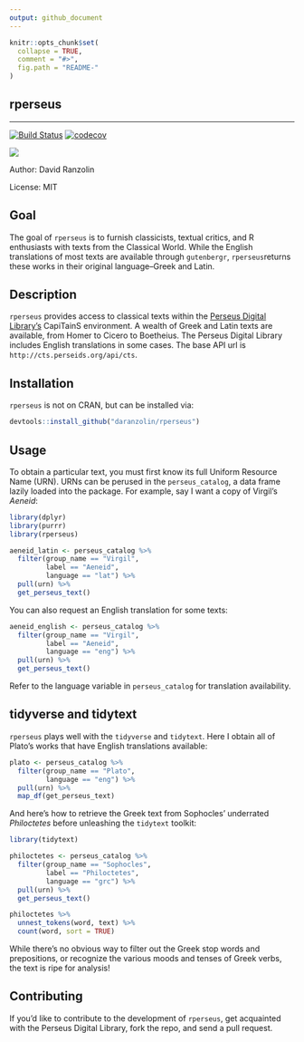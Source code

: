 ```yaml
---
output: github_document
---
```


<!-- README.md is generated from README.Rmd. Please edit that file -->

```r
knitr::opts_chunk$set(
  collapse = TRUE,
  comment = "#>",
  fig.path = "README-"
)
```

## rperseus

***

[![Build Status](https://travis-ci.org/daranzolin/rperseus.svg?branch=master)](https://travis-ci.org/daranzolin/rperseus)
[![codecov](https://codecov.io/gh/daranzolin/rperseus/branch/master/graph/badge.svg)](https://codecov.io/gh/daranzolin/rperseus)


![](http://www.infobiblio.es/wp-content/uploads/2015/06/perseus-logo.png)

Author: David Ranzolin

License: MIT

## Goal

The goal of `rperseus` is to furnish classicists, textual critics, and R enthusiasts with texts from the Classical World. While the English translations of most texts are available through `gutenbergr`, `rperseus`returns these works in their original language--Greek and Latin.

## Description

`rperseus` provides access to classical texts within the [Perseus Digital Library's](http://www.perseus.tufts.edu/hopper/) CapiTainS environment. A wealth of Greek and Latin texts are available, from Homer to Cicero to Boetheius. The Perseus Digital Library includes English translations in some cases. The base API url is `http://cts.perseids.org/api/cts`. 

## Installation

`rperseus` is not on CRAN, but can be installed via:

```r
devtools::install_github("daranzolin/rperseus")
```

## Usage

To obtain a particular text, you must first know its full Uniform Resource Name (URN). URNs can be perused in the `perseus_catalog`, a data frame lazily loaded into the package. For example, say I want a copy of Virgil's *Aeneid*:

```r
library(dplyr)
library(purrr)
library(rperseus)

aeneid_latin <- perseus_catalog %>% 
  filter(group_name == "Virgil",
         label == "Aeneid",
         language == "lat") %>% 
  pull(urn) %>% 
  get_perseus_text()
```

You can also request an English translation for some texts:

```r
aeneid_english <- perseus_catalog %>% 
  filter(group_name == "Virgil",
         label == "Aeneid",
         language == "eng") %>% 
  pull(urn) %>% 
  get_perseus_text()
```

Refer to the language variable in `perseus_catalog` for translation availability.

## tidyverse and tidytext 

`rperseus` plays well with the `tidyverse` and `tidytext`. Here I obtain all of Plato's works that have English translations available:

```r
plato <- perseus_catalog %>% 
  filter(group_name == "Plato",
         language == "eng") %>% 
  pull(urn) %>% 
  map_df(get_perseus_text)
```

And here's how to retrieve the Greek text from Sophocles' underrated *Philoctetes* before unleashing the `tidytext` toolkit:

```r
library(tidytext)

philoctetes <- perseus_catalog %>% 
  filter(group_name == "Sophocles",
         label == "Philoctetes",
         language == "grc") %>% 
  pull(urn) %>%
  get_perseus_text()

philoctetes %>% 
  unnest_tokens(word, text) %>% 
  count(word, sort = TRUE)
```

While there's no obvious way to filter out the Greek stop words and prepositions, or recognize the various moods and tenses of Greek verbs, the text is ripe for analysis!

## Contributing 

If you'd like to contribute to the development of `rperseus`, get acquainted with the Perseus Digital Library, fork the repo, and send a pull request.

